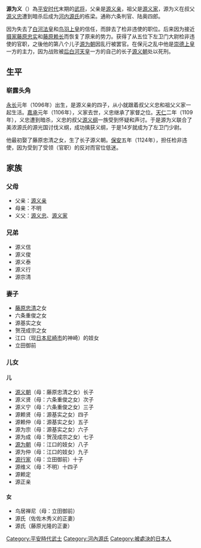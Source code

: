 {{unreferenced|time=2011-12-13}}
{{japanese|image=Minamoto no Tameyoshi.jpg|japanese=源 為義|kana=みなもと の ためよし|romaji=Minamoto no Tameyoshi}}
'''源为义'''（{{bd|1096年|（[[永长|永长]]元年）|1156年|（[[保元|保元]]元年）8月17日（7月30日）|}}）為[[平安时代|平安时代]]末期的[[武士_(日本)|武将]]，父亲是[[源义亲|源义亲]]，祖父是[[源义家|源义家]]，源为义在叔父[[源义忠|源义忠]]遭到暗杀后成为[[河内源氏|河内源氏]]的栋梁。通称六条判官、陆奥四郎。

因为失去了[[白河天皇|白河法皇]]和[[鸟羽天皇|鸟羽上皇]]的信任，而辞去了检非违使的职位。后来因为接近[[摄家|摄家]][[藤原忠实|藤原忠实]]和[[藤原赖长|藤原赖长]]而恢复了原来的势力。获得了从五位下左卫门大尉检非违使的官职，之後他的第八个儿子[[源为朝|源为朝]]因乱行被罢官。在保元之乱中他是[[崇德天皇|崇德上皇]]一方的主力，因为战败被[[后白河天皇|后白河天皇]]一方的自己的长子[[源义朝|源义朝]]处以死刑。

== 生平 ==
=== 崭露头角 ===
[[永长|永长]]元年（1096年）出生，是源义亲的四子，从小就跟着叔父义忠和祖父义家一起生活。[[嘉承|嘉承]]元年（1106年），义家去世，义忠继承了家督之位。[[天仁|天仁]]二年（1109年），义忠遭到暗杀，义忠的叔父[[源义纲|源义纲]]一族受到怀疑和声讨。于是源为义联合了美浓源氏的源光国讨伐义纲，成功擒获义纲，于是14岁就成为了左卫门少尉。

他最初娶了藤原忠清之女，生了长子源义朝。[[保安_(鳥羽天皇)|保安]]五年（1124年），担任检非违使，因为受到了受领（官职）的反对而官位低迷。

== 家族 ==
=== 父母 ===
*父亲：[[源义亲|源义亲]]
*母亲：不明
*义父：[[源义忠|源义忠]]、[[源义家|源义家]]

=== 兄弟 ===
*源义信
*源义俊
*源义泰
*源义行
*源宗清

=== 妻子 ===
*[[藤原忠清|藤原忠清]]之女
*六条重俊之女
*源基实之女
*贺茂成宗之女
*江口（现[[日本|日本]][[尼崎市|尼崎市]]的神崎）的妓女
*立田御前

=== 儿女 ===
==== 儿 ====
*[[源义朝|源义朝]]（母：藤原忠清之女）长子
*源义贤（母：六条重俊之女）次子
*源义宁（母：六条重俊之女）三子
*源赖贤（母：源基实之女）四子
*源赖仲（母：源基实之女）五子
*源为宗（母：源基实之女）六子
*源为成（母：贺茂成宗之女）七子
*[[源为朝|源为朝]]（母：江口的妓女）八子
*源为仲（母：江口的妓女）九子
*[[源行家|源行家]]（母：立田御前）十子
*源维义（母：不明）十四子
*源赖定
*源正亲

==== 女 ====
*鸟居禅尼（母：立田御前）
*源氏（佐佐木秀义的正妻）
*源氏（藤原光隆的正妻）

{{河內源氏棟梁}}
[[Category:平安時代武士|Category:平安時代武士]]
[[Category:河內源氏|Category:河內源氏]]
[[Category:被處決的日本人|Category:被處決的日本人]]